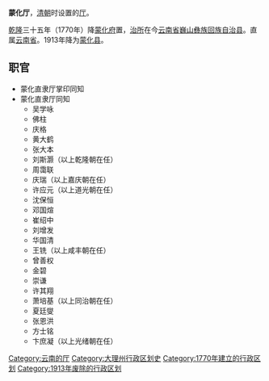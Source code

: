 '''蒙化厅'''，[[清朝|清朝]]时设置的[[厅_(清朝)|厅]]。

[[乾隆|乾隆]]三十五年（1770年）降[[蒙化府|蒙化府]]置，[[治所|治所]]在今[[云南省|云南省]][[巍山彝族回族自治县|巍山彝族回族自治县]]。直属[[云南省|云南省]]。1913年降为[[蒙化县|蒙化县]]。

==职官==
*蒙化直隶厅掌印同知
*蒙化直隶厅同知
**吴学咏
**佛柱
**庆格
**黄大鹤
**张大本
**刘斯灏（以上乾隆朝在任）
**周霭联
**庆瑞（以上嘉庆朝在任）
**许应元（以上道光朝在任）
**沈保恒
**邓国煊
**崔绍中
**刘增发
**华国清
**王铣（以上咸丰朝在任）
**曾善权
**金碧
**崇谦
**许其翔
**萧培基（以上同治朝在任）
**夏廷燮
**张恩洪
**方士铭
**卞庶凝（以上光绪朝在任）
 
{{清朝雲南省行政區劃|nocat}}
{{DEFAULTSORT:M}}
[[Category:云南的厅|Category:云南的厅]] 
[[Category:大理州行政区划史|Category:大理州行政区划史]]
[[Category:1770年建立的行政区划|Category:1770年建立的行政区划]]
[[Category:1913年废除的行政区划|Category:1913年废除的行政区划]]